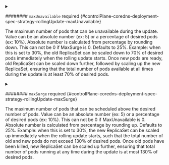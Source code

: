 


<details className="config-field" data-expandable="true">
<summary>

######## `maxUnavailable` <span className="config-field-required" data-required="false">required</span> <span className="config-field-type"></span> <span className="config-field-default"></span> <span className="config-field-enum"></span> {#controlPlane-coredns-deployment-spec-strategy-rollingUpdate-maxUnavailable}

The maximum number of pods that can be unavailable during the update.
Value can be an absolute number (ex: 5) or a percentage of desired pods (ex: 10%).
Absolute number is calculated from percentage by rounding down.
This can not be 0 if MaxSurge is 0.
Defaults to 25%.
Example: when this is set to 30%, the old ReplicaSet can be scaled down to 70% of desired pods
immediately when the rolling update starts. Once new pods are ready, old ReplicaSet
can be scaled down further, followed by scaling up the new ReplicaSet, ensuring
that the total number of pods available at all times during the update is at
least 70% of desired pods.

</summary>

<PartialMaxunavailablereference />


</details>



<details className="config-field" data-expandable="true">
<summary>

######## `maxSurge` <span className="config-field-required" data-required="false">required</span> <span className="config-field-type"></span> <span className="config-field-default"></span> <span className="config-field-enum"></span> {#controlPlane-coredns-deployment-spec-strategy-rollingUpdate-maxSurge}

The maximum number of pods that can be scheduled above the desired number of
pods.
Value can be an absolute number (ex: 5) or a percentage of desired pods (ex: 10%).
This can not be 0 if MaxUnavailable is 0.
Absolute number is calculated from percentage by rounding up.
Defaults to 25%.
Example: when this is set to 30%, the new ReplicaSet can be scaled up immediately when
the rolling update starts, such that the total number of old and new pods do not exceed
130% of desired pods. Once old pods have been killed,
new ReplicaSet can be scaled up further, ensuring that total number of pods running
at any time during the update is at most 130% of desired pods.

</summary>

<PartialMaxsurgereference />


</details>
